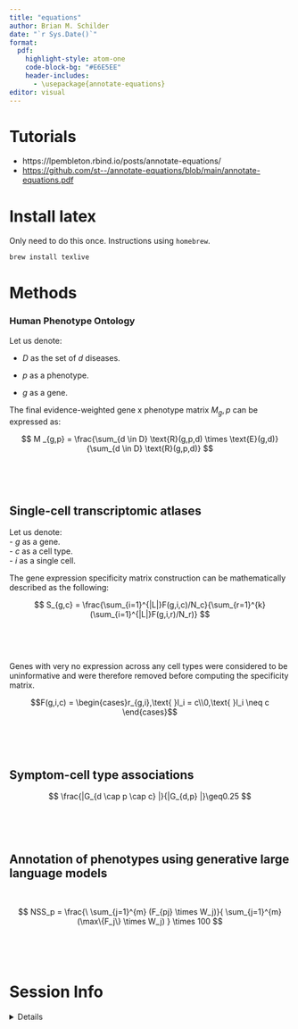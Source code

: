 ```yaml
---
title: "equations"
author: Brian M. Schilder
date: "`r Sys.Date()`"
format:
  pdf:
    highlight-style: atom-one
    code-block-bg: "#E6E5EE"
    header-includes:
      - \usepackage{annotate-equations}
editor: visual  
---
```


# Tutorials

-   https://lpembleton.rbind.io/posts/annotate-equations/
-   <https://github.com/st--/annotate-equations/blob/main/annotate-equations.pdf>

# Install latex

Only need to do this once. Instructions using `homebrew`.

``` bash
brew install texlive
```

# Methods

### Human Phenotype Ontology

Let us denote:

- $D$ as the set of $d$ diseases.

- $p$ as a phenotype.

- $g$ as a gene.

The final evidence-weighted gene x phenotype matrix $M_g,p$ can be expressed as:

$$
M _{g,p} = \frac{\sum_{d \in D} \text{R}(g,p,d) \times \text{E}(g,d)}{\sum_{d \in D} \text{R}(g,p,d)} 
$$

\

```{=tex}
\begin{equation*}
  \eqnmarkbox[purple]{n1}{M_{g,p}}
  =
  \frac{
    \eqnmarkbox[red]{n3a}{\sum_{d \in D}}
    \eqnmarkbox[blue]{n4a}{R(g,p,d)} 
    \times 
    \eqnmarkbox[magenta]{n5}{E(g,d)}  
  }{
    \eqnmarkbox[red]{n3b}{\sum_{d \in D}}
    \eqnmarkbox[blue]{n4b}{R(g,p,d)}
  }
\end{equation*}
\annotate[yshift=1em]{left}{n1}{Weighted gene-by-phenotype evidence score matrix} 
\annotate[yshift=-2em]{below,left}{n3a,n3b}{Average across all diseases}
\annotate[yshift=-2.5em,xshift=2.5em]{below,right}{n4a,n4b}{Binary gene-by-phenotype relationship matrix,\\ (1=relationship, 0=no relationship)}
\annotate[yshift=2em]{left}{n5}{Weighted gene-by-disease evidence score matrix}
```
\

## Single-cell transcriptomic atlases

Let us denote:\
- $g$ as a gene.\
- $c$ as a cell type.\
- $i$ as a single cell.

The gene expression specificity matrix construction can be mathematically described as the following:

$$
S_{g,c} = \frac{\sum_{i=1}^{|L|}F(g,i,c)/N_c}{\sum_{r=1}^{k}(\sum_{i=1}^{|L|}F(g,i,r)/N_r)}
$$

\

```{=tex}
\begin{equation*}
  \eqnmarkbox[purple]{s1}{S_{g,c}}
  =
  \frac{
    \eqnmarkbox[red]{s3a}{\sum_{i=1}^{|L|}}
    \eqnmarkbox[blue]{s4a}{F(g,i,c)}/ 
    \eqnmarkbox[magenta]{s5a}{N_c}  
  }{
   \eqnmarkbox[BlueGreen]{s6}{\sum_{r=1}^{k}}(
     \eqnmarkbox[red]{s3b}{\sum_{i=1}^{|L|}}
     \eqnmarkbox[blue]{s4b}{F(g,i,r)}/ 
    \eqnmarkbox[magenta]{s5b}{N_r}  
   ) 
  }
\end{equation*}
\annotate[yshift=1em]{left}{s1}{Gene-by-cell type specificity matrix} 
\annotate[yshift=2em]{left}{s3a,s3b}{Average gene expression by cell type}
\annotate[yshift=-4em]{below,left}{s4a,s4b}{Gene-by-cell expression matrix}
\annotate[yshift=1em]{right}{s5a}{Number of cell types}
\annotate{below,right}{s5b}{Number of rows}
\annotate{below,left}{s6}{Row sums}
```
\

Genes with very no expression across any cell types were considered to be uninformative and were therefore removed before computing the specificity matrix. 

$$F(g,i,c) = \begin{cases}r_{g,i},\text{ }l_i = c\\0,\text{ }l_i \neq c \end{cases}$$

\

```{=tex}
\begin{equation*}
  \eqnmarkbox[purple]{f1}{F(g,i,c)}
  =
  \begin{cases}
  \eqnmarkbox[BlueGreen]{f2}{r_{g,i}},
  \text{ }l_i = c\\0,
  \text{ }l_i \neq c 
  \end{cases}
\end{equation*}
\annotate[yshift=1em]{left}{f1}{Filtered gene-by-cell type specificity matrix} 
\annotate[yshift=2em]{left}{f2}{Expression of gene $g$ in cell $i$} 
```
\

## Symptom-cell type associations

$$
\frac{|G_{d \cap p \cap c} |}{|G_{d,p} |}\geq0.25
$$

\

```{=tex}
\begin{equation*}
  \frac{
     \eqnmarkbox[BlueGreen]{g1}{|G_{d \cap p \cap c} |}
    }{
       \eqnmarkbox[blue]{g2}{|G_{d,p}|}} 
  \geq \eqnmarkbox[purple]{g3}{.25} 
\end{equation*}
\annotate[yshift=1em]{left}{g1}{Intersect between \\symptom genes ($G_{d,p}$) and driver genes ($G_{p,c}$)} 
\annotate[yshift=-1em]{below,left}{g2}{Symptom genes \\(i.e. genes annotated to a phenotype\\ via a specific disease)} 
\annotate[yshift=-1em]{below,right}{g3}{Minimum proportion of overlap \\between $G_{d,p,c}$ and $G_{d,p}$} 
```
\

## Annotation of phenotypes using generative large language models

\

$$ 
NSS_p = 
\frac{\
\sum_{j=1}^{m} (F_{pj} \times W_j)}{ 
\sum_{j=1}^{m}(\max\{F_j\} \times W_j)
} \times 100 
$$

\

\

```{=tex}
\begin{equation*}
  \eqnmarkbox[purple]{nss}{NSS_p}
  =
  \frac{ 
    \eqnmarkbox[blue]{nss2}{\sum_{j=1}^{m}} 
    (
      \eqnmarkbox[magenta]{nss3}{F_{pj}}
      \times 
      \eqnmarkbox[ForestGreen]{nss4}{W_j}
    )
    }{
    \eqnmarkbox[red]{nss5}{\sum_{j=1}^{m}(\max\{F_j\} \times W_j)} 
  } \times 100
\end{equation*}
\annotate[yshift=1em]{left}{nss}{Normalised Severity Score \\for each phenotype}
\annotate[yshift=3em]{left}{nss2}{Sum of weighted annotation values \\across all metrics}
\annotate[yshift=3em]{right}{nss3}{Numerically encoded annotation value \\of metric $j$ for phenotype $p$}
\annotate[yshift=1em]{right}{nss4}{Weight for metric $j$} 
\annotate[yshift=-1em]{below,right}{nss5}{Theoretical maximum severity score} 
```
# Session Info

<details>

```r
utils::sessionInfo()
```

</details>
